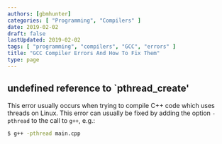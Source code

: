 ```yaml
---
authors: [gbmhunter]
categories: [ "Programming", "Compilers" ]
date: 2019-02-02
draft: false
lastUpdated: 2019-02-02
tags: [ "programming", "compilers", "GCC", "errors" ]
title: "GCC Compiler Errors And How To Fix Them"
type: page
---
```



## undefined reference to `pthread_create'

This error usually occurs when trying to compile C++ code which uses threads on Linux. This error can usually be fixed by adding the option `-pthread` to the call to `g++`, e.g.:

```sh
$ g++ -pthread main.cpp
```